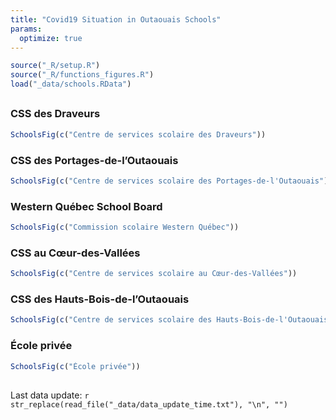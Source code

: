 ```yaml
---
title: "Covid19 Situation in Outaouais Schools"
params: 
  optimize: true
---
```


```r
source("_R/setup.R")
source("_R/functions_figures.R")
load("_data/schools.RData")
```

## {.tabset .tabset-fade .tabset-pills}

### CSS des Draveurs
```r
SchoolsFig(c("Centre de services scolaire des Draveurs"))
```

### CSS des Portages-de-l'Outaouais
```r
SchoolsFig(c("Centre de services scolaire des Portages-de-l'Outaouais"))
```

### Western Québec School Board
```r
SchoolsFig(c("Commission scolaire Western Québec"))
```

### CSS au Cœur-des-Vallées
```r
SchoolsFig(c("Centre de services scolaire au Cœur-des-Vallées"))
```

### CSS des Hauts-Bois-de-l'Outaouais
```r
SchoolsFig(c("Centre de services scolaire des Hauts-Bois-de-l'Outaouais"))
```

### École privée
```r
SchoolsFig(c("École privée"))
```

## 

Last data update: `r str_replace(read_file("_data/data_update_time.txt"), "\n", "")`
